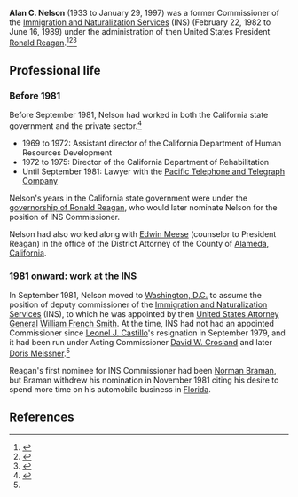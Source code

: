 '''Alan C. Nelson''' (1933 to January 29, 1997) was a former Commissioner of the [[Immigration and Naturalization Services]] (INS) (February 22, 1982 to June 16, 1989) under the administration of then United States President [[Ronald Reagan]].<ref name=uscis-bio>{{cite web|url = https://www.uscis.gov/history-and-genealogy/our-history-8|title = Alan C. Nelson|accessdate = October 24, 2016|publisher = [[United States Citizenship and Immigration Services]]}}</ref><ref name=nyt-obit>{{cite web|url = http://www.nytimes.com/1997/02/06/us/alan-c-nelson-63-who-led-immigration-overhauls-for-us-and-california.html|title = Alan C. Nelson, 63, Who Led Immigration Overhauls for U.S. and California|last = Thomas Jr.|first = Robert McG.|publisher = ''[[New York Times]]''|date = February 6, 1997|accessdate = October 24, 2016}}</ref><ref name=lat-obit>{{cite web|url = http://articles.latimes.com/1997-02-05/news/mn-25785_1_alan-nelson|title = Alan Nelson; Co-Author of Prop. 187|date = February 5, 1997|accessdate = October 24, 2016|publisher = ''[[Los Angeles Times]]''}}</ref>

== Professional life ==

=== Before 1981 ===

Before September 1981, Nelson had worked in both the California state government and the private sector.<ref name=nyt-nomination>{{cite web|url = http://www.nytimes.com/1981/11/18/us/reagan-to-choose-californian-to-run-immigration-service.html|title = Reagan to Choose Californian to Run Immigration Service|date = November 18, 1981|accessdate = October 24, 2016|publisher = ''[[New York Times]]''}}</ref>

* 1969 to 1972: Assistant director of the California Department of Human Resources Development
* 1972 to 1975: Director of the California Department of Rehabilitation
* Until September 1981: Lawyer with the [[Pacific Telephone and Telegraph Company]]

Nelson's years in the California state government were under the [[governorship of Ronald Reagan]], who would later nominate Nelson for the position of INS Commissioner.

Nelson had also worked along with [[Edwin Meese]] (counselor to President Reagan) in the office of the District Attorney of the County of [[Alameda, California]].

===1981 onward: work at the INS ===

In September 1981, Nelson moved to [[Washington, D.C.]] to assume the position of deputy commissioner of the [[Immigration and Naturalization Services]] (INS), to which he was appointed by then [[United States Attorney General]] [[William French Smith]]. At the time, INS had not had an appointed Commissioner since [[Leonel J. Castillo]]'s resignation in September 1979, and it had been run under Acting Commissioner [[David W. Crosland]] and later [[Doris Meissner]].<ref name=nyt-nomination/>

Reagan's first nominee for INS Commissioner had been [[Norman Braman]], but Braman withdrew his nomination in November 1981 citing his desire to spend more time on his automobile business in [[Florida]].

== References ==

{{reflist}}

